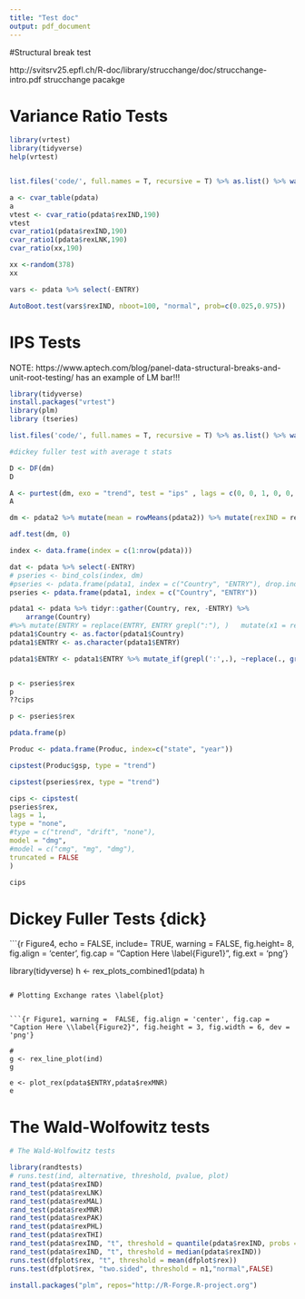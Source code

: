 ```yaml
---
title: "Test doc"
output: pdf_document
---
```


#Structural break test \label{struc}

http://svitsrv25.epfl.ch/R-doc/library/strucchange/doc/strucchange-intro.pdf
strucchange pacakge

# Variance Ratio Tests \label{Var}

```r
library(vrtest)
library(tidyverse)
help(vrtest)


list.files('code/', full.names = T, recursive = T) %>% as.list() %>% walk(~source(.))

a <- cvar_table(pdata)
a
vtest <- cvar_ratio(pdata$rexIND,190)
vtest
cvar_ratio1(pdata$rexIND,190)
cvar_ratio1(pdata$rexLNK,190)
cvar_ratio(xx,190)

xx <-random(378)
xx

vars <- pdata %>% select(-ENTRY)

AutoBoot.test(vars$rexIND, nboot=100, "normal", prob=c(0.025,0.975))

```


# IPS Tests \label{IPS}

NOTE: https://www.aptech.com/blog/panel-data-structural-breaks-and-unit-root-testing/ has an example of LM bar!!!
```r
library(tidyverse)
install.packages("vrtest")
library(plm)
library (tseries)

list.files('code/', full.names = T, recursive = T) %>% as.list() %>% walk(~source(.))

#dickey fuller test with average t stats

D <- DF(dm)
D

A <- purtest(dm, exo = "trend", test = "ips" , lags = c(0, 0, 1, 0, 0, 0, 1), pmax = 10, ips.stat ="Ztbar")
A

dm <- pdata2 %>% mutate(mean = rowMeans(pdata2)) %>% mutate(rexIND = rexIND - mean, rexLNK = rexLNK - mean, rexMAL = rexMAL - mean, rexMNR = rexMNR - mean, rexPAK = rexPAK - mean, rexPHL = rexPHL - mean, rexTHI = rexTHI - mean) %>% select(-mean)

adf.test(dm, 0)

index <- data.frame(index = c(1:nrow(pdata))) 

dat <- pdata %>% select(-ENTRY)
# pseries <- bind_cols(index, dm)
#pseries <- pdata.frame(pdata1, index = c("Country", "ENTRY"), drop.index = TRUE, row.names=TRUE)
pseries <- pdata.frame(pdata1, index = c("Country", "ENTRY"))

pdata1 <- pdata %>% tidyr::gather(Country, rex, -ENTRY) %>% 
    arrange(Country)
#%>% mutate(ENTRY = replace(ENTRY, ENTRY grepl(":"), )   mutate(x1 = replace(x1, x1 == 2, 99))
pdata1$Country <- as.factor(pdata1$Country)
pdata1$ENTRY <- as.character(pdata1$ENTRY)

pdata1$ENTRY <- pdata1$ENTRY %>% mutate_if(grepl(':',.), ~replace(., grepl(":", .), "0"))


p <- pseries$rex  
p
??cips

p <- pseries$rex

pdata.frame(p)

Produc <- pdata.frame(Produc, index=c("state", "year"))

cipstest(Produc$gsp, type = "trend")

cipstest(pseries$rex, type = "trend")

cips <- cipstest(
pseries$rex,
lags = 1,
type = "none",
#type = c("trend", "drift", "none"),
model = "dmg",
#model = c("cmg", "mg", "dmg"),
truncated = FALSE
)

cips

```



# Dickey Fuller Tests {dick}


```{r Figure4, echo = FALSE, include= TRUE, warning =  FALSE, fig.height= 8, fig.align = 'center', fig.cap = "Caption Here \\label{Figure1}", fig.ext = 'png'}

library(tidyverse)
h <- rex_plots_combined1(pdata)
h
```

# Plotting Exchange rates \label{plot}


```{r Figure1, warning =  FALSE, fig.align = 'center', fig.cap = "Caption Here \\label{Figure2}", fig.height = 3, fig.width = 6, dev = 'png'}

# 
g <- rex_line_plot(ind) 
g

e <- plot_rex(pdata$ENTRY,pdata$rexMNR) 
e
```

# The Wald-Wolfowitz tests \label{wald}


```r
# The Wald-Wolfowitz tests

library(randtests)
# runs.test(ind, alternative, threshold, pvalue, plot)
rand_test(pdata$rexIND)
rand_test(pdata$rexLNK)
rand_test(pdata$rexMAL)
rand_test(pdata$rexMNR)
rand_test(pdata$rexPAK)
rand_test(pdata$rexPHL)
rand_test(pdata$rexTHI)
rand_test(pdata$rexIND, "t", threshold = quantile(pdata$rexIND, probs = 0.5))
rand_test(pdata$rexIND, "t", threshold = median(pdata$rexIND))
runs.test(dfplot$rex, "t", threshold = mean(dfplot$rex))
runs.test(dfplot$rex, "two.sided", threshold = n1,"normal",FALSE)


```
```r
install.packages("plm", repos="http://R-Forge.R-project.org")
```


